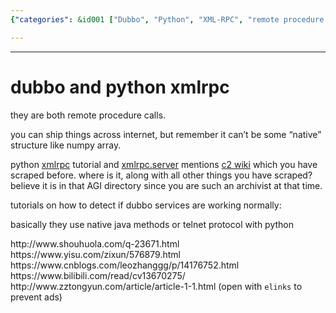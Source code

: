```yaml
---
{"categories": &id001 ["Dubbo", "Python", "XML-RPC", "remote procedure call", "numpy arrays", "tutorials", "Dubbo services"], "category": "Remote Procedure Call Technologies", "date": "2023-12-22 23:52:59", "description": "This article compares Dubbo and Python's XML-RPC as remote procedure call technologies, discussing their capabilities in handling native structures like numpy arrays. It also provides tutorial links for detecting if Dubbo services are functioning normally, along with warnings against ads when opening specific URLs.", "tags": *id001, "title": "dubbo and python xmlrpc"}

---
```


------

# dubbo and python xmlrpc

they are both remote procedure calls.

you can ship things across internet, but remember it can't be some "native" structure like numpy array.

python [xmlrpc](https://wiki.python.org/moin/XmlRpc) tutorial and [xmlrpc.server](https://docs.python.org/3/library/xmlrpc.server.html) mentions [c2 wiki](http://c2.com/cgi/wiki?XmlRpc) which you have scraped before. where is it, along with all other things you have scraped? believe it is in that AGI directory since you are such an archivist at that time.

tutorials on how to detect if dubbo services are working normally:

basically they use native java methods or telnet protocol with python


http://www.shouhuola.com/q-23671.html
https://www.yisu.com/zixun/576879.html
https://www.cnblogs.com/leozhanggg/p/14176752.html
https://www.bilibili.com/read/cv13670275/
http://www.zztongyun.com/article/article-1-1.html (open with `elinks` to prevent ads)


